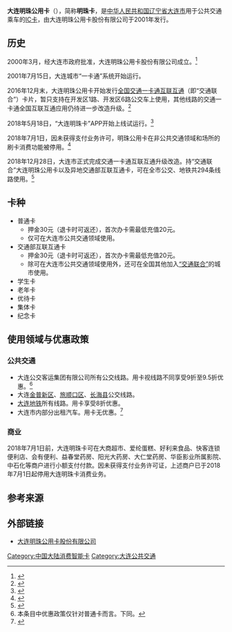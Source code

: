 {{expand|time=2015-05-13T01:00:50+00:00}}

{{Infobox electronic payment
|logo = File:Dalian_Pearl_Card_T-Union.png
|name =                大连明珠公用卡
|location =            [[大连|大连]]
|launched =            2001年
|currency =            [[人民币|元]]
|maximum_credit =      1,000元
|manager =             大连明珠公用卡股份有限公司
|homepage =            {{URL|http://www.dlmzk.com/}}
}}
'''大连明珠公用卡'''（{{lang-en|-{'''Pearl Card'''}-}}），简称'''明珠卡'''，是[[中华人民共和国|中华人民共和国]][[辽宁省|辽宁省]][[大连市|大连市]]用于公共交通乘车的[[IC卡|IC卡]]，由大连明珠公用卡股份有限公司于2001年发行。

== 历史 ==
2000年3月，经大连市政府批准，大连明珠公用卡股份有限公司成立。<ref>{{cite web |title=企业简介-大连明珠公用卡股份有限公司 |url=http://www.dlmzk.com/about/show.php?lang=cn&id=129 |website=大连明珠公用卡股份有限公司 |accessdate=2020-04-18 |archive-date=2020-11-24 |archive-url=https://web.archive.org/web/20201124142746/http://www.dlmzk.com/about/show.php?lang=cn&id=129 |dead-url=no }}</ref>

2001年7月15日，大连城市“一卡通”系统开始运行。

2016年12月末，大连明珠公用卡开始发行[[全国交通一卡通互联互通|全国交通一卡通互联互通]]（即“交通联合”）卡片，暂只支持在开发区1路、开发区6路公交车上使用，其他线路的交通一卡通全国互联互通应用仍待进一步改造升级。<ref>{{cite news |title=大连发行全国城市公共交通一卡通——互联互通卡_大辽网_腾讯网 |url=https://ln.qq.com/a/20161229/003748.htm |accessdate=2020-04-18 |work=新商报 |archive-date=2020-05-08 |archive-url=https://web.archive.org/web/20200508134420/https://ln.qq.com/a/20161229/003748.htm |dead-url=no }}</ref>

2018年5月18日，“大连明珠卡”APP开始上线试运行。<ref>{{cite web |title=二维码乘车功能已正式上线，只需下载“大连明珠卡”APP，即可体验二维码乘车等便民功能-大连明珠公用卡股份有限公司 |url=http://www.dlmzk.com/news/shownews.php?lang=cn&id=38 |website=大连明珠公用卡股份有限公司 |accessdate=2020-04-18 |archive-date=2020-11-26 |archive-url=https://web.archive.org/web/20201126063332/http://www.dlmzk.com/news/shownews.php?lang=cn&id=38 |dead-url=no }}</ref>

2018年7月1日，因未获得支付业务许可，明珠公用卡在非公共交通领域和场所的刷卡消费功能被停用。<ref>{{cite news |title=未获支付牌照，大连明珠卡7月起停止商业消费支付 |url=http://www.icfw.com.cn/meet_info.php?id=1000599&pid=362 |accessdate=2020-04-18 |work=城市通卡网}}</ref>

2018年12月28日，大连市正式完成交通一卡通互联互通升级改造。持“交通联合”大连明珠公用卡以及异地交通部互联互通卡，可在全市公交、地铁共294条线路使用。<ref>{{cite web |title=我市完成交通一卡通互联互通升级改造 |url=http://www.jt.dl.gov.cn/NewsDetail.aspx?ID=ac7a8e70-eea1-424a-abd9-4dc8df9229f8 |website=大连市交通运输局 |accessdate=2020-04-18}}</ref>

== 卡种 ==
*普通卡
**押金30元（退卡时可返还），首次办卡需最低充值20元。
**仅可在大连市公共交通领域使用。
*交通部互联互通卡
**押金30元（退卡时可返还），首次办卡需最低充值20元。
**除可在大连市公共交通领域使用外，还可在全国其他加入[[全国交通一卡通互联互通|“交通联合”]]的城市使用。
*学生卡
*老年卡
*优待卡
*集体卡
*纪念卡

== 使用领域与优惠政策 ==
=== 公共交通 ===
*大连公交客运集团有限公司所有公交线路。用卡视线路不同享受9折至9.5折优惠。<ref>本条目中优惠政策仅针对普通卡而言。下同。</ref>
*大连[[金普新区|金普新区]]、[[旅顺口区|旅顺口区]]、[[长海县|长海县]]公交线路。
*[[大连地铁|大连地铁]]所有线路。用卡享受8折优惠。
*大连市内部分出租汽车。用卡无优惠。<ref>{{Cite web|title=出租车无法使用明珠卡付费？原因在哪？ _大连新闻_问政 _大连天健网|url=http://dalian.runsky.com/2019-11/18/content_5990070.html|accessdate=2020-09-05|work=dalian.runsky.com}}</ref>

=== 商业 ===
2018年7月1日前，大连明珠卡可在大商超市、爱纶蛋糕、好利来食品、快客连锁便利店、会有便利、益春堂药房、阳光大药房、大仁堂药房、华臣影业所属影院、中石化等商户进行小额支付付款。因未获得支付业务许可证，上述商户已于2018年7月1日起停用大连明珠卡消费业务。

== 参考来源 ==
{{reflist}}

== 外部链接 ==
* [http://www.dlmzk.com/ 大连明珠公用卡股份有限公司] {{Wayback|url=http://www.dlmzk.com/ |date=20200809113414 }}

[[Category:中国大陆消费智能卡|Category:中国大陆消费智能卡]]
[[Category:大连公共交通|Category:大连公共交通]]
{{中华人民共和国电子票证}}